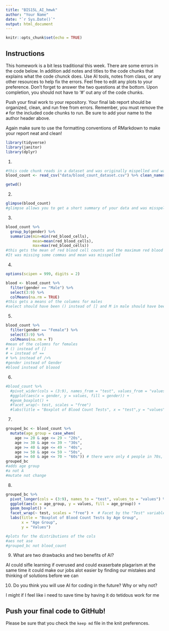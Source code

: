```yaml
---
title: "BIS15L_AI_hmwk"
author: "Your Name"
date: "`r Sys.Date()`"
output: html_document
---
```


```r
knitr::opts_chunk$set(echo = TRUE)
```

## Instructions
This homework is a bit less traditional this week. There are some errors in the code below. In addition add notes and titles to the code chunks that explains what the code chunck does. Use AI tools, notes from class, or any other resources to help fix the errors. Feel free to edit any plots to your preference. Don't forget to answer the two questions at the bottom. Upon completion, you should not have to '#' out any of the code chunks.

Push your final work to your repository. Your final lab report should be organized, clean, and run free from errors. Remember, you must remove the `#` for the included code chunks to run. Be sure to add your name to the author header above.   

Again make sure to use the formatting conventions of RMarkdown to make your report neat and clean!  


```r
library(tidyverse)
library(janitor)
library(dplyr)
```


1.
```r
#this code chunk reads in a dataset and was originally mispelled and wasn't cleaned 
blood_count <- read_csv("data/blood_count_dataset.csv") %>% clean_names()
```
```r
getwd()
```

2. 
```r
glimpse(blood_count)
#glimpse allows you to get a short summary of your data and was misspelled 
```

3. 
```r
blood_count %>% 
  group_by(gender) %>% 
  summarize(min=min(red_blood_cells),
            mean=mean(red_blood_cells),
            max=max(red_blood_cells))
#this gets the mean of red blood cell counts and the maximum red blood cell count. 
#It was missing some commas and mean was misspelled
```


4. 
```r
options(scipen = 999, digits = 2)

blood <- blood_count %>% 
  filter(gender == "Male") %>%
  select(3:9) %>%
  colMeans(na.rm = TRUE)
#this gets a means of the columns for males 
#select should have been () instead of [] and M in male should have been capatalised as well as == instead of =
```

5. 
```r
blood_count %>% 
  filter(gender == "Female") %>%
  select(3:9) %>%
  colMeans(na.rm = T)
#mean of the colomns for females 
# () instead of []
# = instead of ==
# %>% instead of />%
#gender instead of Gender 
#blood instead of bloood 
```


6. 
```r

#blood_count %>%
  #pivot_wider(cols = (3:9), names_from = "test", values_from = "values") %>%
  #ggplot(aes(x = gender, y = values, fill = gender)) +
  #geom_boxplot() +
  #facet_wrap(~ test, scales = "free") 
  #labs(title = "Boxplot of Blood Count Tests", x = "test",y = "values")

```

7. 
```r
grouped_bc <- blood_count %>%
  mutate(age_group = case_when(
    age >= 20 & age <= 29 ~ "20s",
    age >= 30 & age <= 39 ~ "30s",
    age >= 40 & age <= 49 ~ "40s",
    age >= 50 & age <= 59 ~ "50s",
    age >= 60 & age <= 70 ~ "60s")) # there were only 4 people in 70s, so I combined it with 60s
grouped_bc
#adds age group
#a not A
#mutate not change
```

8. 
```r
grouped_bc %>%
  pivot_longer(cols = (3:9), names_to = "test", values_to = "values") %>%
  ggplot(aes(x = age_group, y = values, fill = age_group)) +
  geom_boxplot() +
  facet_wrap(~ test, scales = "free") +  # Facet by the "Test" variable
  labs(title = "Boxplot of Blood Count Tests by Age Group",
       x = "Age Group",
       y = "Values")

#plots for the distributions of the cols
#aes not ase
#grouped_bc not blood_count

```
9. What are two drawbacks and two benefits of AI?

AI could sifle learning if overused and could exaserbate plagarism at the same time it could make our
jobs alot easier by finding our mistakes and thinking of solutions before we can

10. Do you think you will use AI for coding in the future? Why or why not?

I might if I feel like i need to save time by having it do tetidous work for me 

## Push your final code to GitHub!
Please be sure that you check the `keep md` file in the knit preferences. 